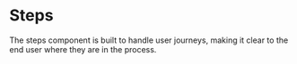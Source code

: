 # Steps

The steps component is built to handle user journeys, making it clear to the end
user where they are in the process.

<AssetLinks>
  <AssetLink href="https://react.fabric-ds.io/steps" />
  <AssetLink href="https://vue.fabric-ds.io/steps" />
</AssetLinks>

<TableOfContents />
